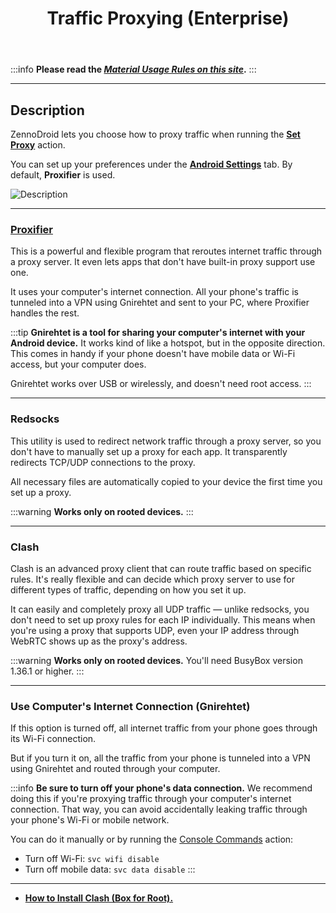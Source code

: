 ﻿---
sidebar_position: 11
title: Traffic Proxying (Enterprise)
description: Traffic proxying on a real device.
---
:::info **Please read the [*Material Usage Rules on this site*](../Disclaimer).**
:::
_______________________________________________
## Description
ZennoDroid lets you choose how to proxy traffic when running the [**Set Proxy**](../Android/Enterprise/setting#how-to-set-up-a-proxy) action.

You can set up your preferences under the [**Android Settings**](../Android/Enterprise/setting#how-to-set-up-a-proxy) tab. By default, **Proxifier** is used.

![Description](./assets/Proxy_Traffic/Proxy_Traffic_pic2.png)
_______________________________________________
### [Proxifier](https://proxifier.com/)
This is a powerful and flexible program that reroutes internet traffic through a proxy server. It even lets apps that don't have built-in proxy support use one.

It uses your computer's internet connection. All your phone's traffic is tunneled into a VPN using Gnirehtet and sent to your PC, where Proxifier handles the rest.

:::tip **Gnirehtet is a tool for sharing your computer's internet with your Android device.**
It works kind of like a hotspot, but in the opposite direction. This comes in handy if your phone doesn't have mobile data or Wi-Fi access, but your computer does.

Gnirehtet works over USB or wirelessly, and doesn't need root access.
:::
__________________________________________
### Redsocks
This utility is used to redirect network traffic through a proxy server, so you don't have to manually set up a proxy for each app. It transparently redirects TCP/UDP connections to the proxy.

All necessary files are automatically copied to your device the first time you set up a proxy.

:::warning **Works only on rooted devices.**
:::
_______________________________________________
### Clash
Clash is an advanced proxy client that can route traffic based on specific rules. It's really flexible and can decide which proxy server to use for different types of traffic, depending on how you set it up.

It can easily and completely proxy all UDP traffic — unlike redsocks, you don't need to set up proxy rules for each IP individually. This means when you're using a proxy that supports UDP, even your IP address through WebRTC shows up as the proxy's address.

:::warning **Works only on rooted devices.**
You'll need BusyBox version 1.36.1 or higher.
:::
__________________________________________
### Use Computer's Internet Connection (Gnirehtet)
If this option is turned off, all internet traffic from your phone goes through its Wi-Fi connection.

But if you turn it on, all the traffic from your phone is tunneled into a VPN using Gnirehtet and routed through your computer.

:::info **Be sure to turn off your phone's data connection.**
We recommend doing this if you're proxying traffic through your computer's internet connection. That way, you can avoid accidentally leaking traffic through your phone's Wi-Fi or mobile network.

You can do it manually or by running the [Console Commands](../Android/ProLite/ADB_Shell) action:

- Turn off Wi-Fi: `svc wifi disable`
- Turn off mobile data: `svc data disable`
:::
_______________________________________________
- [**How to Install Clash (Box for Root).**](../Android/Enterprise/Clash)